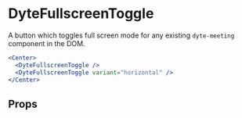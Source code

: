 # DyteFullscreenToggle

A button which toggles full screen mode for any existing `dyte-meeting`
component in the DOM.

```jsx
<Center>
  <DyteFullscreenToggle />
  <DyteFullscreenToggle variant="horizontal" />
</Center>
```

## Props

<PropsTable of="dyte-fullscreen-toggle" />
